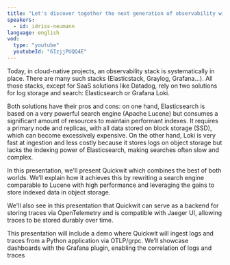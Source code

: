 ```yaml
---
title: "Let's discover together the next generation of observability with logs and traces: Quickwit"
speakers:
  - id: idriss-neumann
language: english
vod:
  type: "youtube"
  youtubeId: "6IzjjPUQQ4E"
---
```


Today, in cloud-native projects, an observability stack is systematically in place. There are many such stacks (Elasticstack, Graylog, Grafana...). All those stacks, except for SaaS solutions like Datadog, rely on two solutions for log storage and search: Elasticsearch or Grafana Loki.

Both solutions have their pros and cons: on one hand, Elasticsearch is based on a very powerful search engine (Apache Lucene) but consumes a significant amount of resources to maintain performant indexes. It requires a primary node and replicas, with all data stored on block storage (SSD), which can become excessively expensive. On the other hand, Loki is very fast at ingestion and less costly because it stores logs on object storage but lacks the indexing power of Elasticsearch, making searches often slow and complex.

In this presentation, we'll present Quickwit which combines the best of both worlds. We’ll explain how it achieves this by rewriting a search engine comparable to Lucene with high performance and leveraging the gains to store indexed data in object storage.

We'll also see in this presentation that Quickwit can serve as a backend for storing traces via OpenTelemetry and is compatible with Jaeger UI, allowing traces to be stored durably over time.

This presentation will include a demo where Quickwit will ingest logs and traces from a Python application via OTLP/grpc. We’ll showcase dashboards with the Grafana plugin, enabling the correlation of logs and traces